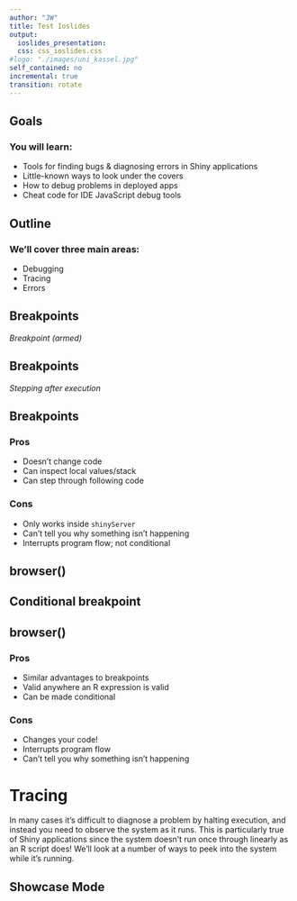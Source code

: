 ```yaml
---
author: "JW"
title: Test Ioslides
output: 
  ioslides_presentation:
  css: css_ioslides.css
#logo: "./images/uni_kassel.jpg"
self_contained: no
incremental: true
transition: rotate
---
```


  
## Goals 
  
### You will learn:
  
- Tools for finding bugs & diagnosing errors in Shiny applications
- Little-known ways to look under the covers 
- How to debug problems in deployed apps
- Cheat code for IDE JavaScript debug tools

## Outline

### We'll cover three main areas:

- Debugging
- Tracing 
- Errors

## Breakpoints

*Breakpoint (armed)*
  
## Breakpoints
  

*Stepping after execution*
  
## Breakpoints {.build}
  
### Pros
  
  - Doesn't change code
- Can inspect local values/stack
- Can step through following code

### Cons

- Only works inside `shinyServer`
- Can't tell you why something isn't happening
- Interrupts program flow; not conditional

## browser()


## Conditional breakpoint



## browser() {.build}

### Pros

- Similar advantages to breakpoints
- Valid anywhere an R expression is valid
- Can be made conditional

### Cons

- Changes your code!
- Interrupts program flow
- Can't tell you why something isn't happening

# Tracing

<div class="notes">
In many cases it's difficult to diagnose a problem by halting execution, and instead you need to observe the system as it runs. This is particularly true of Shiny applications since the system doesn't run once through linearly as an R script does! We'll look at a number of ways to peek into the system while it's running.
</div>

## Showcase Mode {.build}



